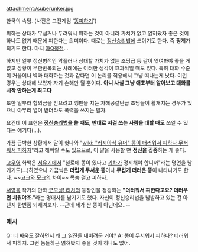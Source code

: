 attachment:/suberunker.jpg

한국의 속담. (사진은 고전게임 '[[똥피하기]]')

피하는 상대가 무섭거나 두려워서 피하는 것이 아니라 가치가 없고 얽혀봤자 좋은 것이 하나도 없기 때문에 피한다는 의미이다. 때로는 [[정신승리법]]에 쓰이기도 한다. 즉 '''핑계'''가 되기도 한다. 마치 [[아Q정전]]...

하지만 일부 정신병적인 악플러나 상대할 가치가 없는 초딩급 등 같이 엮여봐야 좋을 게 없고 상황이 무한반복되는 사례에는 이러한 생각이 효과적일 때도 있다. 특히 대화 수준이 거울이나 벽과 대화하는 것과 같다면 이 논리를 적용해서 그냥 떠나는게 낫다. 이런 경우는 상대해 보았자 자기 손해만 될 뿐이다. '''아니 사실 그냥 애초부터 알아보고 대화를 시작 안하는게 최고다'''

또한 일부러 합의금을 받으려고 깽판을 치는 자해공갈단급 초딩들이 활개치는 경우가 있으니 아무리 열이 받더라도 폭력을 쓰지는 말자.

요컨데 이 표현은 '''[[정신승리법]]을 쓸 때도, 반대로 저걸 쓰는 사람을 대할 때도''' 쓰일 수 있다는 얘기다(...).

가끔 급박한 상황에서 말이 헛나와 "[[wiki: "러시아식 유머" 똥이 더러워서 피하나 무서워서 피하지]]"라고 해버릴 수도 있으므로, 이 말을 사용할 땐 '''정신을 집중'''하는 게 좋다.

[[고우영]] 화백은 [[서유기]]에서 "철로에 똥이 있다고 [[기차]]가 정지해야 합니까"라는 명언을 남기기도(...)하였으나 가끔씩은 '''더럽게 무서운 똥'''이나 '''무섭게 더러운 똥'''이 나타나기도 한다. ~~[[고크와 모크]]의 차이~~ 목숨 걸고 피하자.

[[서영웅]] 작가의 만화 [[굿모닝! 티처]]의 등장인물 정경희는 '''"더러워서 피한다고요? 더러우면 치워야죠."'''라는 명대사를 남기기도 했다. 자신이 정신승리법을 남발하고 있는 건 아닌지 한번쯤 되새겨보자. --근데 제가 싼 똥이 아닌데요..--

=== 예시 ===
Q: 너 싸움도 잘하면서 왜 그 [[일진]]들 내버려둔 거야?
A: 똥이 무서워서 피하나? 더러워서 피하지. 그런 놈들하곤 얽혀봤자 좋을 것이 하나도 없어.
